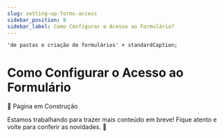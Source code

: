 ```yaml
---
slug: setting-up-forms-access
sidebar_position: 8
sidebar_label: Como Configurar o Acesso ao Formulário?
---
```


    'de pastas e criação de formulários' + standardCaption;

# Como Configurar o Acesso ao Formulário

📢 Página em Construção

Estamos trabalhando para trazer mais conteúdo em breve! Fique atento e volte para conferir as novidades. 🚧
